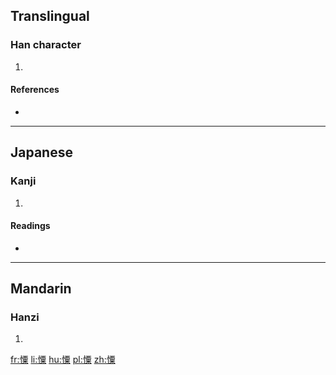==Translingual==

===Han character===
{{Han char|rn=61|rad=心|as=12|sn=15|four=9109<sub>4</sub>|canj=心一田木 (PMWD), X心一田木 (XPMWD)|ids=⿰[[忄]][[粟]]}}

# {{defn|Han|sort=心12}}

====References====
* {{Han ref|kx=0403.080|dkj=11228|dj=0743.120|hdz=42353.100|uh=619F|ud=24991|bh=E5A5|bd=58789}}

----

==Japanese==

===Kanji===
{{ja-kanji|grade=|rs=心12}}

# {{defn|lang=ja|sort=心12}}

====Readings====
* {{ja-readings|on=[[しょく]] (shoku), [[そく]] (soku)|kun=[[へつらう]] (hetsurau)}}

----

==Mandarin==

===Hanzi===
{{cmn-hanzi|pin=[[sù]] ([[su4]])|wg=su<sup>4</sup>}}

# {{defn|lang=cmn|sort=心12}}

[[fr:憟]]
[[li:憟]]
[[hu:憟]]
[[pl:憟]]
[[zh:憟]]